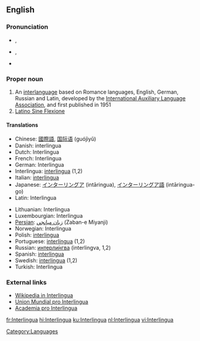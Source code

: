 {{see|interlingua}}

==English==
{{wikipedia}}
{{interwiktionary|code=ia}}
===Pronunciation===
*{{AHD|ĭn'tə(r)lĭng"wə}}, 
*{{IPA|/ˈɪntə(r)ˌlɪŋgwə/}}, 
*{{SAMPA|/"Int@(r)%lINgw@/}}

===Proper noun===
{{en-proper noun}}

#An [[interlanguage]] based on Romance languages, English, German, Russian and Latin, developed by the [[International Auxiliary Language Association]], and first published in 1951
#[[Latino Sine Flexione]]

====Translations====
{{top}}
*Chinese: [[國際語]], [[国际语]] (guójìyǔ)
*Danish: interlingua
*Dutch: Interlingua
*French: Interlingua
*German: Interlingua
*Interlingua: [[interlingua]] (1,2)
*Italian: [[interlingua]]
*Japanese: [[インターリングア]] (intāringua), [[インターリングア語]] (intāringua-go)
*Latin: Interlingua
{{mid}}
*Lithuanian: Interlingua
*Luxembourgian: Interlingua
*[[Persian]]: [[زبان ميانجي]] (Zaban-e Miyanji)
*Norwegian: Interlingua
*Polish: [[interlingua]] {{f}}
*Portuguese: [[interlíngua]] {{f}} (1,2)
*Russian: [[интерлингва|интерли́нгва]] {{f}} (interlingva, 1,2)
*Spanish: [[interlingua]]
*Swedish: [[interlingua]] (1,2)
*Turkish: Interlingua
{{bottom}}

===External links===
* [http://ia.wikipedia.org Wikipedia in Interlingua]
* [http://www.interlingua.com Union Mundial pro Interlingua]
* [http://www.yahoogroups.com/group/academiaprointerlingua/ Academia pro Interlingua]

[[Category:Languages]]

[[fr:Interlingua]]
[[hi:Interlingua]]
[[ku:Interlingua]]
[[nl:Interlingua]]
[[vi:Interlingua]]